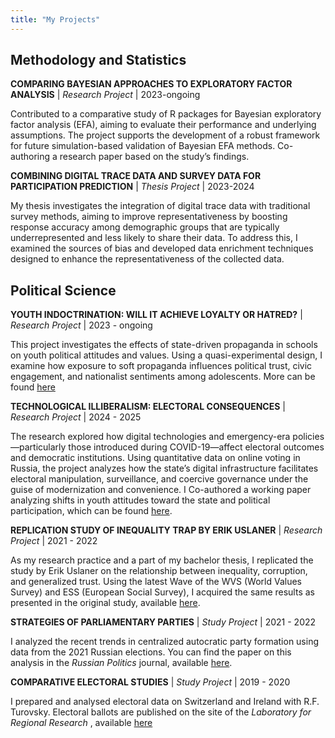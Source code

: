 ```yaml
---
title: "My Projects"
---
```


## Methodology and Statistics

**COMPARING BAYESIAN APPROACHES TO EXPLORATORY FACTOR ANALYSIS** |  *Research Project * | 2023-ongoing

Contributed to a comparative study of R packages for Bayesian exploratory factor analysis (EFA), aiming to evaluate their performance and underlying assumptions. The project supports the development of a robust framework for future simulation-based validation of Bayesian EFA methods. Co-authoring a research paper based on the study’s findings.

**COMBINING DIGITAL TRACE DATA AND SURVEY DATA FOR PARTICIPATION PREDICTION** |  *Thesis Project* | 2023-2024

My thesis investigates the integration of digital trace data with traditional survey methods, aiming to improve representativeness by boosting response accuracy among demographic groups that are typically underrepresented and less likely to share their data. To address this, I examined the sources of bias and developed data enrichment techniques designed to enhance the representativeness of the collected data.

## Political Science

**YOUTH INDOCTRINATION: WILL IT ACHIEVE LOYALTY OR HATRED?** |  *Research Project * | 2023 - ongoing

This project investigates the effects of state-driven propaganda in schools on youth political attitudes and values. Using a quasi-experimental design, I examine how exposure to soft propaganda influences political trust, civic engagement, and nationalist sentiments among adolescents. More can be found [here](https://papers.ssrn.com/sol3/papers.cfm?abstract_id=5264533)

**TECHNOLOGICAL ILLIBERALISM: ELECTORAL CONSEQUENCES** |  *Research Project * | 2024 - 2025

The research explored how digital technologies and emergency-era policies—particularly those introduced during COVID-19—affect electoral outcomes and democratic institutions. Using quantitative data on online voting in Russia, the project analyzes how the state’s digital infrastructure facilitates electoral manipulation, surveillance, and coercive governance under the guise of modernization and convenience. I Co-authored a working paper analyzing shifts in youth attitudes toward the state and political participation, which can be found [here](https://www.illiberalism.org/the-rise-of-tech-illiberalism-in-russia-e-voting-and-new-dimensions-of-securitization/).

**REPLICATION STUDY OF INEQUALITY TRAP BY ERIK USLANER** |  *Research Project * | 2021 - 2022

As my research practice and a part of my bachelor thesis, I replicated the study by Erik Uslaner on the relationship between inequality, corruption, and generalized trust. Using the latest Wave of the WVS (World Values Survey) and ESS (European Social Survey), I acquired the same results as presented in the original study, available [here](https://www.hse.ru/ba/political/students/diplomas/620109658).

**STRATEGIES OF PARLIAMENTARY PARTIES** |  *Study Project * | 2021 - 2022

I analyzed the recent trends in centralized autocratic party formation using data from the 2021 Russian elections. You can find the paper on this analysis in the *Russian Politics* journal, available [here](https://brill.com/view/journals/rupo/8/4/article-p519_5.xml).

**COMPARATIVE ELECTORAL STUDIES** |  *Study Project * | 2019 - 2020

I prepared and analysed electoral data on Switzerland and Ireland with R.F. Turovsky. Electoral ballots are published on the site of the *Laboratory for Regional Research *, available [here](https://cfi.hse.ru/lrps/elb)